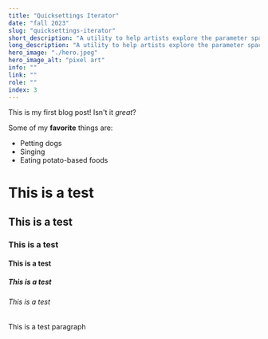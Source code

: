 ```yaml
---
title: "Quicksettings Iterator"
date: "fall 2023"
slug: "quicksettings-iterator"
short_description: "A utility to help artists explore the parameter spaces of their sketches."
long_description: "A utility to help artists explore the parameter spaces of their sketches."
hero_image: "./hero.jpeg"
hero_image_alt: "pixel art"
info: ""
link: ""
role: ""
index: 3
---
```


This is my first blog post! Isn't it *great*?

Some of my **favorite** things are:

* Petting dogs
* Singing
* Eating potato-based foods

# This is a test

## This is a test

### This is a test

#### This is a test

##### This is a test

###### This is a test

This is a test paragraph